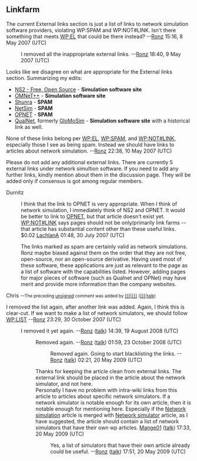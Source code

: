 {{WikiProject Computing |class=Start |importance= |network=yes |network-importance=}}
{{Copied |from=Network simulator |from_oldid=oldid=456985303 |to=Network simulation |to_diff=467270722 |to_oldid=463601728 |date=00:41, 23 December 2011}}

==Linkfarm==
The current External links section is just a list of links to network simulation software providers, violating WP:SPAM and WP:NOT#LINK.  Isn't there something that meets [[WP:EL]] that could be there instead? --[[User:Ronz|Ronz]] 15:16, 8 May 2007 (UTC)
:I removed all the inappropriate external links. --[[User:Ronz|Ronz]] 18:40, 9 May 2007 (UTC)

Looks like we disagree on what are appropriate for the External links section.  Summarizing my edits: 
*[http://www.isi.edu/nsnam/ns NS2 - Free, Open Source ] - '''Simulation software site'''
*[http://www.omnetpp.org/ OMNeT++] - '''Simulation software site'''
*[http://www.shunra.com/ Shunra] - '''SPAM'''
*[http://www.tetcos.com/ NetSim] - '''SPAM'''
*[http://www.opnet.com/ OPNET] - '''SPAM'''
*[http://www.qualnet.com/ QualNet], formerly [http://pcl.cs.ucla.edu/projects/glomosim/ GloMoSim] - '''Simulation software site''' with a historical link as well.
None of these links belong per [[WP:EL]], [[WP:SPAM]], and [[WP:NOT#LINK]], especially those I see as being spam.  Instead we should have links to articles about network simulation.
--[[User:Ronz|Ronz]] 22:38, 10 May 2007 (UTC)

Please do not add any additional external links. There are currently 5 external links under network simultion software.
If you need to add any further links, kindly mention about them in the discussion page. They will be added only if consensus is got among regular members.

Durnitz

:I think that the link to OPNET is very appropriate.  When I think of network simulation, I immediately think of NS2 and OPNET.  It would be better to link to [[OPNET]], but that article doesn't exist yet. [[WP:NOT#LINK]] says pages should not be only/primarily link farms -- that article has substantial content other than these useful links. $0.02 [[User:LachlanA|LachlanA]] 01:48, 30 July 2007 (UTC)


:The links marked as spam are certainly valid as network simulations. Ronz maybe biased against them on the order that they are not free, open-source, nor an open-source derivative. Having used most of these software, these applications are just as relevant to the page as a list of software with the capabilities listed. However, adding pages for major pieces of software (such as Qualnet and OPNet) may have merit and provide more information than the company websites.

Chris  <small>—The preceding [[Wikipedia:Signatures|unsigned]] comment was added by [[Special:Contributions/{{{IP|{{{User|192.91.147.35}}}}}}|{{{IP|{{{User|192.91.147.35}}}}}}]] ([[User talk:{{{IP|{{{User|192.91.147.35}}}}}}|talk]]) {{{Time|19:11, August 21, 2007 (UTC)}}}</small><!-- Template:UnsignedIP --> <!--Autosigned by SineBot-->

I removed the list again, after another link was added.  Again, I think this is clear-cut.  If we want to make a list of network simulators, we should follow [[WP:LIST]] --[[User:Ronz|Ronz]] 23:29, 30 October 2007 (UTC)

:I removed it yet again. --[[User:Ronz|Ronz]] ([[User talk:Ronz|talk]]) 14:39, 19 August 2008 (UTC)
::Removed again. --[[User:Ronz|Ronz]] ([[User talk:Ronz|talk]]) 01:59, 23 October 2008 (UTC)
:::Removed again.  Going to start blacklisting the links. --[[User:Ronz|Ronz]] ([[User talk:Ronz|talk]]) 02:21, 20 May 2009 (UTC)

::::Thanks for keeping the article clean from external links. The external link should be placed in the article about the network simulator, and not here.
::::Personally I have no problem with intra-wiki links from this article to articles about specific network simulators. If a network simulator is notable enough for its own article, then it is notable enough for mentioning here. Especially if the [[Network simulation]] article is merged with [[Network simulator]] article, as I have suggested, the article should contain a list of network simulators that have their own wp articles. [[User:Mange01|Mange01]] ([[User talk:Mange01|talk]]) 17:33, 20 May 2009 (UTC)
:::::Yes, a list of simulators that have their own article already could be useful. --[[User:Ronz|Ronz]] ([[User talk:Ronz|talk]]) 17:51, 20 May 2009 (UTC)
